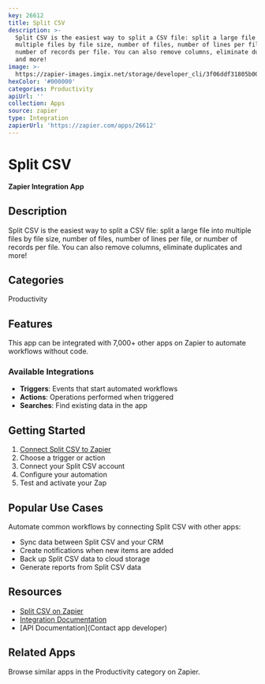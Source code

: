```yaml
---
key: 26612
title: Split CSV
description: >-
  Split CSV is the easiest way to split a CSV file: split a large file into
  multiple files by file size, number of files, number of lines per file, or
  number of records per file. You can also remove columns, eliminate duplicates
  and more!
image: >-
  https://zapier-images.imgix.net/storage/developer_cli/3f06ddf31805b001c3bcea05dc234dff.png?auto=format%2Ccompress&ixlib=python-3.0.0&q=50
hexColor: '#000000'
categories: Productivity
apiUrl: ''
collection: Apps
source: zapier
type: Integration
zapierUrl: 'https://zapier.com/apps/26612'
---
```

# Split CSV

**Zapier Integration App**

## Description

Split CSV is the easiest way to split a CSV file: split a large file into multiple files by file size, number of files, number of lines per file, or number of records per file. You can also remove columns, eliminate duplicates and more!

## Categories

Productivity

## Features

This app can be integrated with 7,000+ other apps on Zapier to automate workflows without code.

### Available Integrations

- **Triggers**: Events that start automated workflows
- **Actions**: Operations performed when triggered
- **Searches**: Find existing data in the app

## Getting Started

1. [Connect Split CSV to Zapier](https://zapier.com/apps/26612)
2. Choose a trigger or action
3. Connect your Split CSV account
4. Configure your automation
5. Test and activate your Zap

## Popular Use Cases

Automate common workflows by connecting Split CSV with other apps:

- Sync data between Split CSV and your CRM
- Create notifications when new items are added
- Back up Split CSV data to cloud storage
- Generate reports from Split CSV data

## Resources

- [Split CSV on Zapier](https://zapier.com/apps/26612)
- [Integration Documentation](https://zapier.com/apps/26612/integrations)
- [API Documentation](Contact app developer)

## Related Apps

Browse similar apps in the Productivity category on Zapier.
